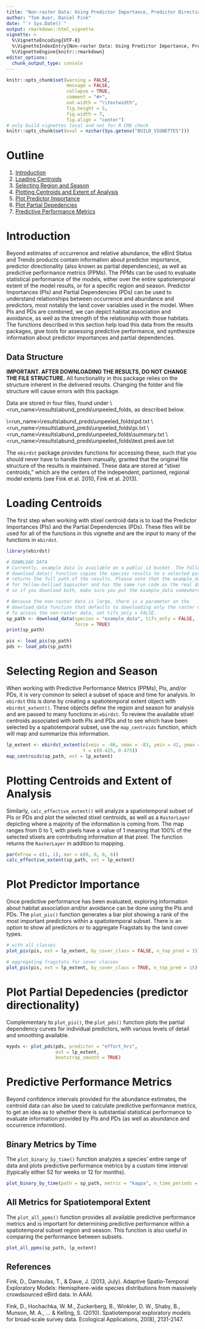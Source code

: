 ```yaml
---
title: "Non-raster Data: Using Predictor Importance, Predictor Directionality,and Predictive Performance Metrics"
author: "Tom Auer, Daniel Fink"
date: "`r Sys.Date()`"
output: rmarkdown::html_vignette
vignette: >
  %\VignetteEncoding{UTF-8}
  %\VignetteIndexEntry{Non-raster Data: Using Predictor Importance, Predictor Directionality, and Predictive Performance Metrics}
  %\VignetteEngine{knitr::rmarkdown}
editor_options: 
  chunk_output_type: console
---
```


```r
knitr::opts_chunk$set(warning = FALSE, 
                      message = FALSE,
                      collapse = TRUE,
                      comment = "#>",
                      out.width = "\\textwidth", 
                      fig.height = 5, 
                      fig.width = 7, 
                      fig.align = "center")
# only build vignettes local and not for R CMD check
knitr::opts_chunk$set(eval = nzchar(Sys.getenv("BUILD_VIGNETTES")))
```

# Outline

1. [Introduction](#introduction)
2. [Loading Centroids](#loading-centroids)
3. [Selecting Region and Season](#selecting-region-and-season)
4. [Plotting Centroids and Extent of Analysis](#plotting-centroids-and-extent-of-analysis)
5. [Plot Predictor Importance](#plot-predictor-importance)
6. [Plot Partial Depedencies](#plot-partial-dependencies)
7. [Predictive Performance Metrics](#plot-partial-dependencies)

# Introduction

Beyond estimates of occurrence and relative abundance, the eBird Status and Trends products contain information about predictor importance, predictor directionality (also known as partial dependencies), as well as predictive performance metrics (PPMs). The PPMs can be used to evaluate statistical performance of the models, either over the entire spatiotemporal extent of the model results, or for a specific region and season. Predictor Importances (PIs) and Partial Dependencies (PDs) can be used to understand relationships between occurrence and abundance and predictors, most notably the land cover variables used in the model. When PIs and PDs are combined, we can depict habitat association and avoidance, as well as the strength of the relationship with those habitats. The functions described in this section help load this data from the results packages, give tools for assessing predictive performance, and synthesize information about predictor importances and partial dependencies.

## Data Structure

**IMPORTANT. AFTER DOWNLOADING THE RESULTS, DO NOT CHANGE THE FILE STRUCTURE.** All functionality in this package relies on the structure inherent in the delivered results. Changing the folder and file structure will cause errors with this package.

Data are stored in four files, found under \\\<run_name>\\results\\abund_preds\\unpeeled\_folds, as described below.

\\\<run_name>\\results\\abund_preds\\unpeeled_folds\\pd.txt
\\\<run_name>\\results\\abund_preds\\unpeeled_folds\\pi.txt 
\\\<run_name>\\results\\abund_preds\\unpeeled_folds\\summary.txt 
\\\<run_name>\\results\\abund_preds\\unpeeled_folds\\test.pred.ave.txt 

The `ebirdst` package provides functions for accessing these, such that you should never have to handle them manually, granted that the original file structure of the results is maintained. These data are stored at "stixel centroids," which are the centers of the independent, partioned, regional model extents (see Fink et al. 2010, Fink et al. 2013).

# Loading Centroids

The first step when working with stixel centroid data is to load the Predictor Importances (PIs) and the Partial Dependencies (PDs). These files will be used for all of the functions in this vignette and are the input to many of the functions in `ebirdst`.

```r
library(ebirdst)

# DOWNLOAD DATA
# Currently, example data is available on a public s3 bucket. The following 
# download_data() function copies the species results to a selected path and 
# returns the full path of the results. Please note that the example_data is
# for Yellow-bellied Sapsucker and has the same run code as the real data,
# so if you download both, make sure you put the example_data somewhere else.

# Because the non-raster data is large, there is a parameter on the
# download_data function that defaults to downloading only the raster data.
# To access the non-raster data, set tifs_only = FALSE.
sp_path <- download_data(species = "example_data", tifs_only = FALSE, 
                         force = TRUE)
print(sp_path)

pis <- load_pis(sp_path)
pds <- load_pds(sp_path)
```

# Selecting Region and Season

When working with Predictive Performance Metrics (PPMs), PIs, and/or PDs, it is very common to select a subset of space and time for analysis. In `ebirdst` this is done by creating a spatiotemporal extent object with `ebirdst_extent()`. These objects define the region and season for analysis and are passed to many functions in `ebirdst`. To review the available stixel centroids associated with both PIs and PDs and to see which have been selected by a spatiotemporal subset, use the `map_centroids` function, which will map and summarize this information.

```r
lp_extent <- ebirdst_extent(c(xmin = -86, xmax = -83, ymin = 42, ymax = 45),
                            t = c(0.425, 0.475))
map_centroids(sp_path, ext = lp_extent)
```

# Plotting Centroids and Extent of Analysis

Similarly, `calc_effective_extent()` will analyze a spatiotemporal subset of PIs or PDs and plot the selected stixel centroids, as well as a `RasterLayer` depicting where a majority of the information is coming from. The map ranges from 0 to 1, with pixels have a value of 1 meaning that 100% of the selected stixels are contributing information at that pixel. The function returns the `RasterLayer` in addition to mapping.

```r
par(mfrow = c(1, 1), mar = c(0, 0, 0, 6))
calc_effective_extent(sp_path, ext = lp_extent)
```

# Plot Predictor Importance

Once predictive performance has been evaluated, exploring information about habitat association and/or avoidance can be done using the PIs and PDs. The `plot_pis()` function generates a bar plot showing a rank of the most important predictors within a spatiotemporal subset. There is an option to show all predictors or to aggregate Fragstats by the land cover types.

```r
# with all classes
plot_pis(pis, ext = lp_extent, by_cover_class = FALSE, n_top_pred = 15)

# aggregating fragstats for cover classes
plot_pis(pis, ext = lp_extent, by_cover_class = TRUE, n_top_pred = 15)
```

# Plot Partial Depedencies (predictor directionality)

Complementary to `plot_pis()`, the `plot_pds()` function plots the partial dependency curves for individual predictors, with various levels of detail and smoothing available.

```r
mypds <- plot_pds(pds, predictor = "effort_hrs", 
                  ext = lp_extent, 
                  bootstrap_smooth = TRUE)
```

# Predictive Performance Metrics

Beyond confidence intervals provided for the abundance estimates, the centroid data can also be used to calculate predictive performance metrics, to get an idea as to whether there is substantial statistical performance to evaluate information provided by PIs and PDs (as well as abundance and occurrence informtion).

## Binary Metrics by Time

The `plot_binary_by_time()` function analyzes a species' entire range of data and plots predictive performance metrics by a custom time interval (typically either 52 for weeks or 12 for months).

```r
plot_binary_by_time(path = sp_path, metric = "kappa", n_time_periods = 12)
```

## All Metrics for Spatiotemporal Extent

The `plot_all_ppms()` function provides all available predictive performance metrics and is important for determining predictive performance within a spatiotemporal subset region and season. This function is also useful in comparing the performance between subsets.

```r
plot_all_ppms(sp_path, lp_extent)
```

## References

Fink, D., Damoulas, T., & Dave, J. (2013, July). Adaptive Spatio-Temporal Exploratory Models: Hemisphere-wide species distributions from massively crowdsourced eBird data. In AAAI.

Fink, D., Hochachka, W. M., Zuckerberg, B., Winkler, D. W., Shaby, B., Munson, M. A., … & Kelling, S. (2010). Spatiotemporal exploratory models for broad‐scale survey data. Ecological Applications, 20(8), 2131-2147.
